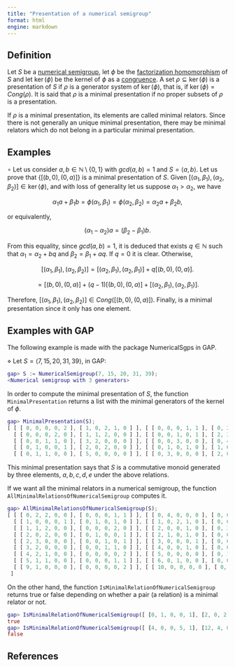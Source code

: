 ```yaml
---
title: "Presentation of a numerical semigroup"
format: html
engine: markdown
---
```


## Definition

Let $S$ be a [numerical semigroup](../Basic-concepts/Numerical-semigroup.qmd), let $\phi$ be the [factorization homomorphism](Factorization-homomorphism.qmd) of $S$ and let $\ker(\phi)$ be the kernel of $\phi$ as a [congruence](Congruence-set.qmd). A set $\rho \subseteq \ker(\phi)$ is a presentation of $S$ if $\rho$ is a generator system of $\ker(\phi)$, that is, if $\ker(\phi) = Cong(\rho)$. It is said that $\rho$ is a minimal presentation if no proper subsets of $\rho$ is a presentation.

If $\rho$ is a minimal presentation, its elements are called minimal relators. Since there is not generally an unique minimal presentation, there may be minimal relators which do not belong in a particular minimal presentation.

## Examples

$\circ$ Let us consider $a,b \in \mathbb{N} \setminus \{0,1\}$ with $gcd(a,b) = 1$ and $S = \langle a, b \rangle$. Let us prove that $\{[(b,0), (0,a)]\}$ is a minimal presentation of $S$. Given $[(\alpha_1, \beta_1), (\alpha_2, \beta_2)] \in \ker(\phi)$, and with loss of generality let us suppose $\alpha_1 > \alpha_2$, we have

$$
\alpha_1a + \beta_1b = \phi(\alpha_1, \beta_1) = \phi(\alpha_2, \beta_2) = \alpha_2a + \beta_2 b,
$$

or equivalently,

$$
(\alpha_1 - \alpha_2)a = (\beta_2 - \beta_1)b.
$$

From this equality, since $gcd(a,b) = 1$, it is deduced that exists $q \in \mathbb{N}$ such that $\alpha_1 = \alpha_2 + bq$ and $\beta_2 = \beta_1 + aq$. If $q = 0$ it is clear. Otherwise,

$$
[(\alpha_1, \beta_1), (\alpha_2, \beta_2)] = [(\alpha_2, \beta_1), (\alpha_2, \beta_1)] + q[(b,0), (0,a)].
$$

$$
= [(b,0), (0,a)] + (q-1)[(b,0), (0,a)] + [(\alpha_2, \beta_1), (\alpha_2, \beta_1)].
$$

Therefore, $[(\alpha_1, \beta_1), (\alpha_2, \beta_2)] \in Cong([(b, 0), (0, a)])$. Finally, is a minimal presentation since it only has one element.

## Examples with GAP

The following example is made with the package NumericalSgps in GAP.

$\diamond$ Let $S = \langle 7, 15, 20, 31, 39 \rangle$, in GAP:

``` gap
gap> S := NumericalSemigroup(7, 15, 20, 31, 39);
<Numerical semigroup with 3 generators>
```

In order to compute the minimal presentation of $S$, the function `MinimalPresentation` returns a list with the minimal generators of the kernel of $\phi$.

``` gap
gap> MinimalPresentation(S);
[ [ [ 0, 0, 0, 0, 2 ], [ 1, 0, 2, 1, 0 ] ], [ [ 0, 0, 0, 1, 1 ], [ 0, 2, 2, 0, 0 ] ],
  [ [ 0, 0, 0, 2, 0 ], [ 1, 1, 2, 0, 0 ] ], [ [ 0, 0, 1, 0, 1 ], [ 2, 3, 0, 0, 0 ] ],
  [ [ 0, 0, 1, 1, 0 ], [ 3, 2, 0, 0, 0 ] ], [ [ 0, 0, 3, 0, 0 ], [ 0, 4, 0, 0, 0 ] ],
  [ [ 0, 1, 0, 0, 1 ], [ 2, 0, 2, 0, 0 ] ], [ [ 0, 1, 0, 1, 0 ], [ 1, 0, 0, 0, 1 ] ],
  [ [ 0, 1, 1, 0, 0 ], [ 5, 0, 0, 0, 0 ] ], [ [ 0, 3, 0, 0, 0 ], [ 2, 0, 0, 1, 0 ] ] ]
```

This minimal presentation says that $S$ is a commutative monoid generated by three elements, $a,b,c,d, e$ under the above relations.

If we want all the minimal relators in a numerical semigroup, the function `AllMinimalRelationsOfNumericalSemigroup` computes it.

``` gap
gap> AllMinimalRelationsOfNumericalSemigroup(S);
[ [ [ 0, 2, 2, 0, 0 ], [ 0, 0, 0, 1, 1 ] ], [ [ 0, 4, 0, 0, 0 ], [ 0, 0, 3, 0, 0 ] ],
  [ [ 1, 0, 0, 0, 1 ], [ 0, 1, 0, 1, 0 ] ], [ [ 1, 0, 2, 1, 0 ], [ 0, 0, 0, 0, 2 ] ],
  [ [ 1, 1, 2, 0, 0 ], [ 0, 0, 0, 2, 0 ] ], [ [ 2, 0, 0, 1, 0 ], [ 0, 3, 0, 0, 0 ] ],
  [ [ 2, 0, 2, 0, 0 ], [ 0, 1, 0, 0, 1 ] ], [ [ 2, 1, 0, 1, 0 ], [ 0, 0, 3, 0, 0 ] ],
  [ [ 2, 3, 0, 0, 0 ], [ 0, 0, 1, 0, 1 ] ], [ [ 3, 0, 0, 0, 1 ], [ 0, 0, 3, 0, 0 ] ],
  [ [ 3, 2, 0, 0, 0 ], [ 0, 0, 1, 1, 0 ] ], [ [ 4, 0, 0, 1, 0 ], [ 0, 0, 1, 0, 1 ] ],
  [ [ 4, 2, 1, 0, 0 ], [ 0, 0, 0, 0, 2 ] ], [ [ 5, 0, 0, 0, 0 ], [ 0, 1, 1, 0, 0 ] ],
  [ [ 5, 1, 1, 0, 0 ], [ 0, 0, 0, 1, 1 ] ], [ [ 6, 0, 1, 0, 0 ], [ 0, 0, 0, 2, 0 ] ],
  [ [ 9, 1, 0, 0, 0 ], [ 0, 0, 0, 0, 2 ] ], [ [ 10, 0, 0, 0, 0 ], [ 0, 0, 0, 1, 1 ] ]
 ]
```

On the other hand, the function `IsMinimalRelationOfNumericalSemigroup` returns true or false depending on whether a pair (a relation) is a minimal relator or not.

``` gap
gap> IsMinimalRelationOfNumericalSemigroup([ [0, 1, 0, 0, 1], [2, 0, 2, 0, 0] ], S);
true
gap> IsMinimalRelationOfNumericalSemigroup([ [4, 0, 0, 5, 1], [12, 4, 0, 0, 2] ], S);
false
```

## References
